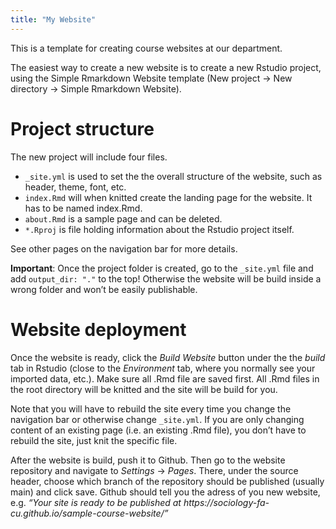 ```yaml
---
title: "My Website"
---
```


This is a template for creating course websites at our department.

The easiest way to create a new website is to create a new Rstudio project, using the Simple Rmarkdown Website template (New project -> New directory -> Simple Rmarkdown Website).

# Project structure

The new project will include four files.

- `_site.yml` is used to set the the overall structure of the website, such as header, theme, font, etc.
- `index.Rmd` will when knitted create the landing page for the website. It has to be named index.Rmd.
- `about.Rmd` is a sample page and can be deleted.
- `*.Rproj` is file holding information about the Rstudio project itself.


See other pages on the navigation bar for more details.

**Important**: Once the project folder is created, go to the `_site.yml` file and add `output_dir: "."` to the top! Otherwise the website will be build inside a wrong folder and won't be easily publishable.

# Website deployment

Once the website is ready, click the *Build Website* button under the the *build* tab in Rstudio (close to the *Environment* tab, where you normally see your imported data, etc.). Make sure all .Rmd file are saved first. All .Rmd files in the root directory will be knitted and the site will be build for you.

Note that you will have to rebuild the site every time you change the navigation bar or otherwise change `_site.yml`. If you are only changing content of an existing page (i.e. an existing .Rmd file), you don't have to rebuild the site, just knit the specific file.

After the website is build, push it to Github. Then go to the website repository and navigate to *Settings* -> *Pages*. There, under the source header, choose which branch of the repository should be published (usually main) and click save. Github should tell you the adress of you new website, e.g. *"Your site is ready to be published at https://sociology-fa-cu.github.io/sample-course-website/"*